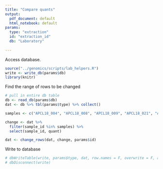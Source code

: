 ```yaml
---
title: "Compare quants"
output:
  pdf_document: default
  html_notebook: default
params: 
  type: "extraction"
  id: "extraction_id"
  db: "Laboratory"
  
---
```


Access database.
```r
source("../genomics/scripts/lab_helpers.R")
write <- write_db(params$db)
library(knitr)
```
Find the range of rows to be changed
```r
# pull in entire db table
db <- read_db(params$db)
dat <- db %>% tbl(params$type) %>% collect()

samples <- c("APCL18_004", "APCL18_008", "APCL18_009", "APCL18_021", "APCL18_035", "APCL18_053", "APCL18_057", "APCL18_060")

change <- dat %>% 
  filter(sample_id %in% samples) %>% 
  select(sample_id, quant)

dat <- change_rows(dat, change, params$id)
```
Write to database
```r
# dbWriteTable(write, params$type, dat, row.names = F, overwrite = F, append = T)
# dbDisconnect(write)
```

